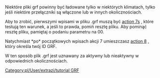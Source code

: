 {{pl/Development/NewGRF/inne strony|en=www.tt-wiki.net/wiki/Selective_GRF_Loading|pl=pl/Development/NewGRF/NFO Tutorial/Selective GRF Loading}}{{en/-}}
<!--{{NFOTutorial}}-->{{pl/Development/NewGRF/NFO Tutorial/Navigation}}

Niektóre pliki grf powinny być ładowane tylko w niektórych klimatach, tylko jeśli niektóre przełączniki są włączone lub w innych okolicznościach.

Aby to zrobić, pierwszymi wpisami w pliku .grf muszą być [[pl/Development/NewGRF/NFO Specs/Action7|action 7s]] , które testują ten warunek, a jeśli to prawda, pomiń resztę pliku. Aby pominąć resztę pliku, pamiętaj o podaniu parametru <num-sprites> na 00.

Natychmiast *po* początkowych wpisach akcji 7 umieszczasz [[pl/Development/NewGRF/NFO Specs/Action8|action 8]] , który określa twój ID GRF.

W ten sposób plik .grf jest uznawany za aktywny lub nieaktywny w odpowiednich okolicznościach.
<!--[[Category:Tutorials]][[Category:GRF Tutorial]]kategoria nie istnieje w oryginale -->[[Category:pl/User/extrazi/tutorial GRF]]